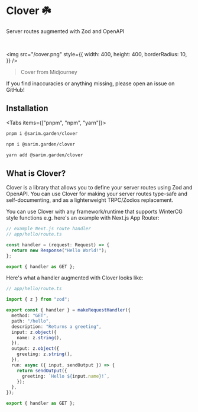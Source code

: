 
# Clover ☘️

Server routes augmented with Zod and OpenAPI

<br />

<img
  src="/cover.png"
  style={{
    width: 400,
    height: 400,
    borderRadius: 10,
  }}
/>

> Cover from Midjourney

<Callout type="warning" emoji="⚠️">
  If you find inaccuracies or anything missing, please open an issue on GitHub!
</Callout>

## Installation

<Tabs items={["pnpm", "npm", "yarn"]}>
  <Tab>

```bash
pnpm i @sarim.garden/clover
```

  </Tab>
  <Tab>

```bash
npm i @sarim.garden/clover
```

  </Tab>
  <Tab>

```bash
yarn add @sarim.garden/clover
```

  </Tab>
</Tabs>

## What is Clover?

Clover is a library that allows you to define your server routes using Zod and OpenAPI. You can use Clover for making your server routes type-safe and self-documenting, and as a lighterweight TRPC/Zodios replacement.

You can use Clover with any framework/runtime that supports WinterCG style functions e.g. here's an example with Next.js App Router:

```ts
// example Next.js route handler
// app/hello/route.ts

const handler = (request: Request) => {
  return new Response("Hello World!");
};

export { handler as GET };
```

Here's what a handler augmented with Clover looks like:

```ts
// app/hello/route.ts

import { z } from "zod";

export const { handler } = makeRequestHandler({
  method: "GET",
  path: "/hello",
  description: "Returns a greeting",
  input: z.object({
    name: z.string(),
  }),
  output: z.object({
    greeting: z.string(),
  }),
  run: async ({ input, sendOutput }) => {
    return sendOutput({
      greeting: `Hello ${input.name}!`,
    });
  },
});

export { handler as GET };
```
